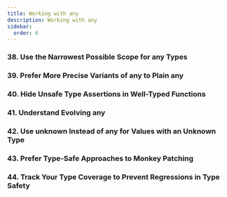```yaml
---
title: Working with any
description: Working with any 
sidebar:
  order: 6
---
```


### **38. Use the Narrowest Possible Scope for any Types**
### **39. Prefer More Precise Variants of any to Plain any**
### **40. Hide Unsafe Type Assertions in Well-Typed Functions**
### **41. Understand Evolving any**
### **42. Use unknown Instead of any for Values with an Unknown Type**
### **43. Prefer Type-Safe Approaches to Monkey Patching**
### **44. Track Your Type Coverage to Prevent Regressions in Type Safety**

